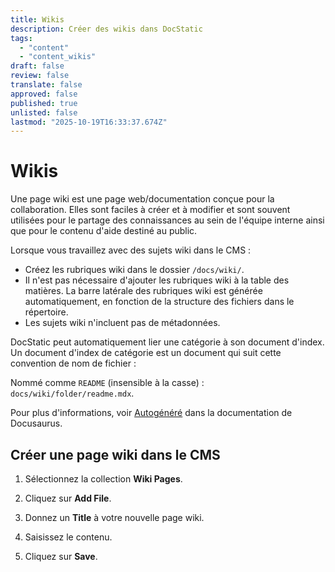 ```yaml
---
title: Wikis
description: Créer des wikis dans DocStatic
tags:
  - "content"
  - "content_wikis"
draft: false
review: false
translate: false
approved: false
published: true
unlisted: false
lastmod: "2025-10-19T16:33:37.674Z"
---
```


# Wikis

Une page wiki est une page web/documentation conçue pour la collaboration. Elles sont faciles à créer et à modifier et sont souvent utilisées pour le partage des connaissances au sein de l'équipe interne ainsi que pour le contenu d'aide destiné au public.

Lorsque vous travaillez avec des sujets wiki dans le CMS :

* Créez les rubriques wiki dans le dossier `/docs/wiki/`.
* Il n'est pas nécessaire d'ajouter les rubriques wiki à la table des matières. La barre latérale des rubriques wiki est générée automatiquement, en fonction de la structure des fichiers dans le répertoire.
* Les sujets wiki n'incluent pas de métadonnées.

DocStatic peut automatiquement lier une catégorie à son document d'index. Un document d'index de catégorie est un document qui suit cette convention de nom de fichier :

Nommé comme `README` (insensible à la casse) : `docs/wiki/folder/readme.mdx`.

Pour plus d'informations, voir [Autogénéré](https://docusaurus.io/docs/sidebar/autogenerated#autogenerated-sidebar-metadata) dans la documentation de Docusaurus.

## Créer une page wiki dans le CMS

1. Sélectionnez la collection **Wiki Pages**.
2. Cliquez sur **Add File**.

   <Figure img="/img/docs/wiki-pages-add-wiki.png" caption="TinaCMS. Un callout met en évidence l'option Wiki et l'option Add File." />
3. Donnez un **Title** à votre nouvelle page wiki.
4. Saisissez le contenu.
5. Cliquez sur **Save**.
